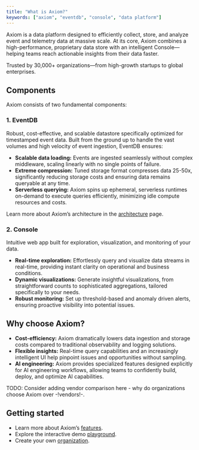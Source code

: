 ```yaml
---
title: "What is Axiom?"
keywords: ["axiom", "eventdb", "console", "data platform"]
---
```


Axiom is a data platform designed to efficiently collect, store, and analyze event and telemetry data at massive scale. At its core, Axiom combines a high-performance, proprietary data store with an intelligent Console—helping teams reach actionable insights from their data faster.

Trusted by 30,000+ organizations—from high-growth startups to global enterprises.

## Components

Axiom consists of two fundamental components:

### 1. EventDB

Robust, cost-effective, and scalable datastore specifically optimized for timestamped event data. Built from the ground up to handle the vast volumes and high velocity of event ingestion, EventDB ensures:

* **Scalable data loading:** Events are ingested seamlessly without complex middleware, scaling linearly with no single points of failure.
* **Extreme compression:** Tuned storage format compresses data 25-50x, significantly reducing storage costs and ensuring data remains queryable at any time.
* **Serverless querying:** Axiom spins up ephemeral, serverless runtimes on-demand to execute queries efficiently, minimizing idle compute resources and costs.

Learn more about Axiom’s architecture in the [architecture](/docs/platform-overview/architecture) page.

### 2. Console

Intuitive web app built for exploration, visualization, and monitoring of your data.

* **Real-time exploration:** Effortlessly query and visualize data streams in real-time, providing instant clarity on operational and business conditions.
* **Dynamic visualizations:** Generate insightful visualizations, from straightforward counts to sophisticated aggregations, tailored specifically to your needs.
* **Robust monitoring:** Set up threshold-based and anomaly driven alerts, ensuring proactive visibility into potential issues.

## Why choose Axiom?

* **Cost-efficiency:** Axiom dramatically lowers data ingestion and storage costs compared to traditional observability and logging solutions.
* **Flexible insights:** Real-time query capabilities and an increasingly intelligent UI help pinpoint issues and opportunities without sampling.
* **AI engineering:** Axiom provides specialized features designed explicitly for AI engineering workflows, allowing teams to confidently build, deploy, and optimize AI capabilities.

TODO: Consider adding vendor comparison here - why do organizations choose Axiom over -!vendors!-.

## Getting started

* Learn more about Axiom’s [features](/platform-overview/features).
* Explore the interactive demo [playground](https://play.axiom.co/).
* Create your own [organization](https://app.axiom.co/register).

